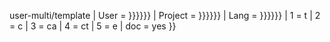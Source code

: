 {{{{{|safesubst:}}}user-multi<noinclude>/template</noinclude>
| User    = {{{1|{{{User|{{{user|}}}}}}}}}
| Project = {{{2|{{{Project|{{{project|}}}}}}}}}
| Lang    = {{{3|{{{Lang|{{{lang|}}}}}}}}}
| 1       = t
| 2       = c
| 3       = ca
| 4       = ct
| 5       = e
| doc     = yes
}}